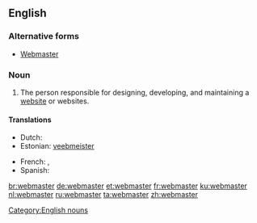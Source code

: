 ==English==

===Alternative forms===
* [[Webmaster]]

===Noun===
{{infl|en|noun|plural|webmasters|feminine|webmistress}}

# The person responsible for designing, developing, and maintaining a [[website]] or websites.

====Translations====
{{trans-top|the person responsible for maintaining a website}}
* Dutch: {{t+|nl|webmaster|m}}
* Estonian: [[veebmeister]]
{{trans-mid}}
* French: {{t+|fr|webmestre}},  {{t+|fr|webmaster}}
* Spanish: {{t-|es|webmaster|m}}
{{trans-bottom}}

[[Category:English nouns]]

[[br:webmaster]]
[[de:webmaster]]
[[et:webmaster]]
[[fr:webmaster]]
[[ku:webmaster]]
[[nl:webmaster]]
[[ru:webmaster]]
[[ta:webmaster]]
[[zh:webmaster]]